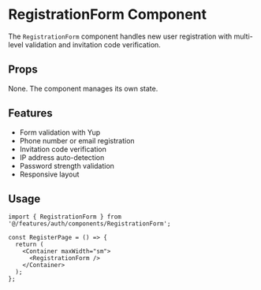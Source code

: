 # RegistrationForm Component

The `RegistrationForm` component handles new user registration with multi-level validation and invitation code verification.

## Props

None. The component manages its own state.

## Features

- Form validation with Yup
- Phone number or email registration
- Invitation code verification
- IP address auto-detection
- Password strength validation
- Responsive layout

## Usage

```tsx
import { RegistrationForm } from '@/features/auth/components/RegistrationForm';

const RegisterPage = () => {
  return (
    <Container maxWidth="sm">
      <RegistrationForm />
    </Container>
  );
};